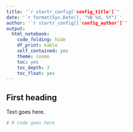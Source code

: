 ```yaml
---
title: '`r startr_config['config_title']`'
date: '`r format(Sys.Date(), "%B %d, %Y")`'
author: '`r startr_config[['config_author']`'
output:
  html_notebook:
    code_folding: hide
    df_print: kable
    self_contained: yes
    theme: cosmo
    toc: yes
    toc_depth: 3
    toc_float: yes
---
```


## First heading

Text goes here.

```r
# R code goes here
```
